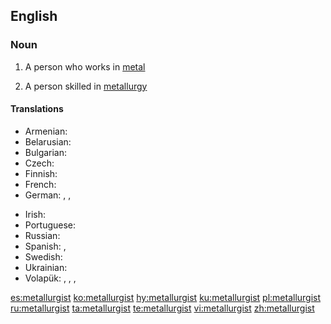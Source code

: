 ==English==

===Noun===
{{en-noun}}

# {{context|dated|lang=en}} A person who works in [[metal]]
# A person skilled in [[metallurgy]]

====Translations====
{{trans-top|person skilled in metallurgy}}
* Armenian: {{t|hy|մետաղագործ}}
* Belarusian: {{t|be|металу́рг|m}}
* Bulgarian: {{t|bg|металу́рг|m}}
* Czech: {{t|cs|metalurg|m}}
* Finnish: {{t+|fi|metallurgi}}
* French: {{t+|fr|métallurgiste|m|f}}
* German: {{t|de|Metallurg|m}}, {{t|de|Metallurge|m}}, {{t|de|Metallurgin|f}}
{{trans-mid}}
* Irish: {{t|ga|miotalóir|m}}
* Portuguese: {{t|pt|metalurgista|m|f}}
* Russian: {{t+|ru|металлу́рг|m}}
* Spanish: {{t|es|metalúrgico|m|f}}, {{t|es|metalurgista|m}}
* Swedish: {{t|sv|metallurg|c}}
* Ukrainian: {{t|uk|металу́рг|m}}
* Volapük: {{qualifier|epicene}} {{t+|vo|metalavan}}, {{qualifier|male}} {{t|vo|himetalavan}}, {{qualifier|female}} {{t|vo|jimetalavan}}, {{qualifier|collective, epicene}} {{t|vo|metalavanef}}
{{trans-bottom}}

{{catlangcode|en|Occupations|Metallurgy}}

[[es:metallurgist]]
[[ko:metallurgist]]
[[hy:metallurgist]]
[[ku:metallurgist]]
[[pl:metallurgist]]
[[ru:metallurgist]]
[[ta:metallurgist]]
[[te:metallurgist]]
[[vi:metallurgist]]
[[zh:metallurgist]]